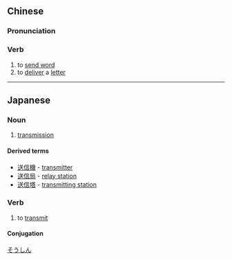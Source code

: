 ==Chinese==
{{zh-forms}}

===Pronunciation===
{{zh-pron
|m=sòngxìn,er=y
|c=sung3 seon3
|h=pfs=sung-sin
|cat=v
}}

===Verb===
{{zh-verb}}

# to [[send word]]
# to [[deliver]] a [[letter]]

----

==Japanese==
{{ja-kanjitab|そう|しん|yomi=o}}

===Noun===
{{ja-noun|そうしん}}

# [[transmission]]

====Derived terms====
* [[送信機]] - [[transmitter]]
* [[送信局]] - [[relay station]]
* [[送信塔]] - [[transmitting station]]

===Verb===
{{ja-verb-suru|そうしん}}

# to [[transmit]]

====Conjugation====
{{ja-suru|そうしん}}

[[Category:ja:Technology|そうしん]]